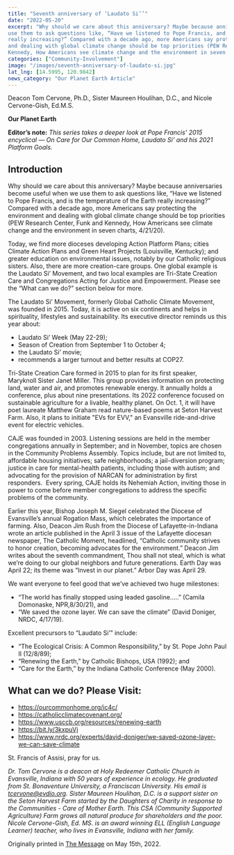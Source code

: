 ```yaml
---
title: "Seventh anniversary of ‘Laudato Si’’"
date: "2022-05-20"
excerpt: "Why should we care about this anniversary? Maybe because anniversaries become useful when we
use them to ask questions like, “Have we listened to Pope Francis, and is the temperature of the Earth
really increasing?” Compared with a decade ago, more Americans say protecting the environment
and dealing with global climate change should be top priorities (PEW Research Center, Funk and
Kennedy, How Americans see climate change and the environment in seven charts, 4/21/20)."
categories: ["Community-Involvement"]
image: "/images/seventh-anniversary-of-laudato-si.jpg"
lat_lng: [14.5995, 120.9842]
news_category: "Our Planet Earth Article"
---
```


<CustomImage
  src="https://raw.githubusercontent.com/MCervone14/our-planet-earth-articles/main/images/seventh-anniversary-of-laudato-si.jpg"
  alt="Pope Francis and Laudato Si'"
  priority={true}
/>

Deacon Tom Cervone, Ph.D., Sister Maureen Houlihan, D.C., and Nicole Cervone-Gish, Ed.M.S.

**Our Planet Earth**

**Editor’s note:**
_This series takes a deeper look at Pope Francis’ 2015 encyclical ― On Care for Our Common
Home, Laudato Si’ and his 2021 Platform Goals._

## Introduction

Why should we care about this anniversary? Maybe because anniversaries become useful when we
use them to ask questions like, “Have we listened to Pope Francis, and is the temperature of the Earth
really increasing?” Compared with a decade ago, more Americans say protecting the environment
and dealing with global climate change should be top priorities (PEW Research Center, Funk and
Kennedy, How Americans see climate change and the environment in seven charts, 4/21/20).

Today, we find more dioceses developing Action Platform Plans; cities Climate Action Plans and
Green Heart Projects (Louisville, Kentucky); and greater education on environmental issues,
notably by our Catholic religious sisters. Also, there are more creation-care groups. One global
example is the Laudato Si’ Movement, and two local examples are Tri-State Creation Care and
Congregations Acting for Justice and Empowerment. Please see the “What can we do?” section
below for more.

The Laudato Si’ Movement, formerly Global Catholic Climate Movement, was founded in 2015.
Today, it is active on six continents and helps in spirituality, lifestyles and sustainability. Its
executive director reminds us this year about:

- Laudato Si’ Week (May 22-29);
- Season of Creation from September 1 to October 4;
- the Laudato Si’ movie;
- recommends a larger turnout and better results at COP27.

Tri-State Creation Care formed in 2015 to plan for its first speaker, Maryknoll Sister Janet
Miller. This group provides information on protecting land, water and air, and promotes
renewable energy. It annually holds a conference, plus about nine presentations. Its 2022
conference focused on sustainable agriculture for a livable, healthy planet. On Oct. 1, it will have
poet laureate Matthew Graham read nature-based poems at Seton Harvest Farm. Also, it plans to
initiate &quot;EVs for EVV,&quot; an Evansville ride-and-drive event for electric vehicles.

CAJE was founded in 2003. Listening sessions are held in the member congregations annually in
September; and in November, topics are chosen in the Community Problems Assembly. Topics
include, but are not limited to, affordable housing initiatives; safe neighborhoods; a jail-diversion
program; justice in care for mental-health patients, including those with autism; and advocating
for the provision of NARCAN for administration by first responders.  Every spring, CAJE holds
its Nehemiah Action, inviting those in power to come before member congregations to address
the specific problems of the community.

Earlier this year, Bishop Joseph M. Siegel celebrated the Diocese of Evansville’s annual
Rogation Mass, which celebrates the importance of farming. Also, Deacon Jim Rush from the
Diocese of Lafayette-in-Indiana wrote an article published in the April 3 issue of the Lafayette
diocesan newspaper, The Catholic Moment, headlined, “Catholic community strives to honor
creation, becoming advocates for the environment.” Deacon Jim writes about the seventh
commandment, Thou shall not steal, which is what we’re doing to our global neighbors and
future generations. Earth Day was April 22; its theme was “Invest in our planet.” Arbor Day was
April 29.

We want everyone to feel good that we’ve achieved two huge milestones:

- “The world has finally stopped using leaded gasoline…..” (Camila Domonaske, NPR,8/30/21), and
- “We saved the ozone layer. We can save the climate” (David Doniger, NRDC, 4/17/19).

Excellent precursors to “Laudato Si’” include:

- “The Ecological Crisis: A Common Responsibility,” by St. Pope John Paul II (12/8/89);
- “Renewing the Earth,” by Catholic Bishops, USA (1992); and
- “Care for the Earth,” by the Indiana Catholic Conference (May 2000).

## What can we do? Please Visit:

- https://ourcommonhome.org/ic4c/
- https://catholicclimatecovenant.org/
- https://www.usccb.org/resources/renewing-earth
- https://bit.ly/3kxpuVj
- https://www.nrdc.org/experts/david-doniger/we-saved-ozone-layer-we-can-save-climate

St. Francis of Assisi, pray for us.

_Dr. Tom Cervone is a deacon at Holy Redeemer Catholic Church in Evansville, Indiana with 50
years of experience in ecology. He graduated from St. Bonaventure University, a Franciscan
University. His email is tcervone@evdio.org. Sister Maureen Houlihan, D.C. is a support sister
on the Seton Harvest Farm started by the Daughters of Charity in response to the Communities -
Care of Mother Earth. This CSA (Community Supported Agriculture) Farm grows all natural
produce for shareholders and the poor. Nicole Cervone-Gish, Ed. MS. is an award winning ELL
(English Language Learner) teacher, who lives in Evansville, Indiana with her family._

Originally printed in [The Message](https://evdiomessage.org/) on May 15th, 2022.
